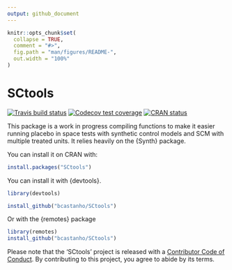 ```yaml
---
output: github_document
---
```


<!-- README.md is generated from README.Rmd. Please edit that file -->

```r
knitr::opts_chunk$set(
  collapse = TRUE,
  comment = "#>",
  fig.path = "man/figures/README-",
  out.width = "100%"
)
```
# SCtools

<!-- badges: start -->
[![Travis build status](https://travis-ci.org/medewitt/SCtools.svg?branch=master)](https://travis-ci.org/medewitt/SCtools)
[![Codecov test coverage](https://codecov.io/gh/medewitt/SCtools/branch/master/graph/badge.svg)](https://codecov.io/gh/medewitt/SCtools?branch=master)
[![CRAN status](https://www.r-pkg.org/badges/version/SCtools)](https://CRAN.R-project.org/package=SCtools)
<!-- badges: end -->

This package is a work in progress compiling functions to make it easier running placebo in space tests with synthetic control models and SCM with multiple treated units. It relies heavily on the {Synth} package.

You can install it on CRAN with:

```r
install.packages("SCtools")
```


You can install it with {devtools}.

```r
library(devtools)

install_github("bcastanho/SCtools")
```
Or with the {remotes} package

```r
library(remotes)
install_github("bcastanho/SCtools")
```

Please note that the 'SCtools' project is released with a
[Contributor Code of Conduct](https://github.com/bcastanho/SCtools/blob/master/CODE_OF_CONDUCT.md).
By contributing to this project, you agree to abide by its terms.
